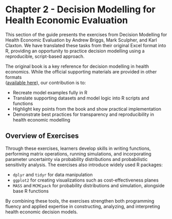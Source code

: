 # Chapter 2 - Decision Modelling for Health Economic Evaluation {.unnumbered}

This section of the guide presents the exercises from Decision Modelling for Health Economic Evaluation by Andrew Briggs, Mark Sculpher, and Karl Claxton. We have translated these tasks from their original Excel format into R, providing an opportunity to practice decision modelling using a reproducible, script-based approach.

The original book is a key reference for decision modelling in health economics. While the official supporting materials are provided in other formats  
([available here](https://www.herc.ox.ac.uk/downloads/decision-modelling-for-health-economic-evaluation)), our contribution is to:

- Recreate model examples fully in R
- Translate supporting datasets and model logic into R scripts and functions
- Highlight key points from the book and show practical implementation  
- Demonstrate best practices for transparency and reproducibility in health economic modelling

## Overview of Exercises
Through these exercises, learners develop skills in writing functions, performing matrix operations, running simulations, and incorporating parameter uncertainty via probability distributions and probabilistic sensitivity analysis. The exercises also introduce widely used R packages:

* `dplyr` and `tidyr` for data manipulation
* `ggplot2` for creating visualizations such as cost-effectiveness planes
* `MASS` and `MCMCpack` for probability distributions and simulation, alongside base R functions

By combining these tools, the exercises strengthen both programming fluency and applied expertise in constructing, analyzing, and interpreting health economic decision models.